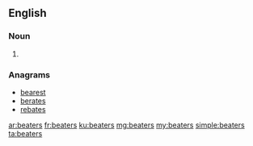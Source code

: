 ==English==

===Noun===
{{head|en|plural}}

# {{plural of|beater|lang=en}}

===Anagrams===
* [[bearest#English|bearest]]
* [[berates#English|berates]]
* [[rebates#English|rebates]]

[[ar:beaters]]
[[fr:beaters]]
[[ku:beaters]]
[[mg:beaters]]
[[my:beaters]]
[[simple:beaters]]
[[ta:beaters]]